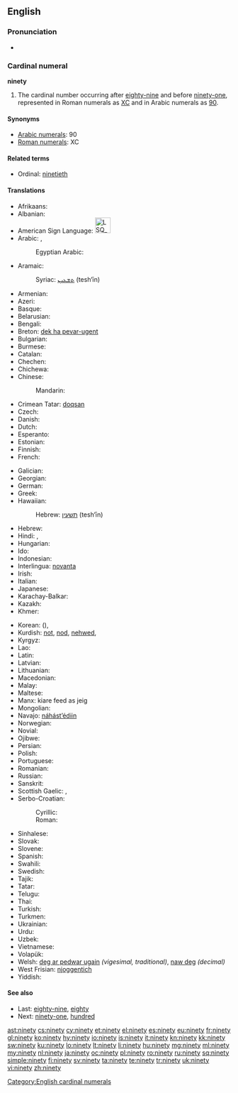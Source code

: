 ==English==

===Pronunciation===
* {{audio|en-us-ninety.ogg|Audio (US)}}

===Cardinal numeral===
'''ninety'''

# The cardinal number occurring after [[eighty-nine]] and before [[ninety-one]], represented in Roman numerals as [[XC]] and in Arabic numerals as [[90]].

====Synonyms====
* [[w:Arabic numerals|Arabic numerals]]: 90
* [[w:Roman numerals|Roman numerals]]: XC

====Related terms====
* Ordinal: [[ninetieth]]

====Translations====
{{trans-top|90}}
* Afrikaans: {{t|af|negentig}}
* Albanian: {{t|sq|nëntëdhjetë}}
* American Sign Language: [[Image:LSQ 90.jpg|35px]]
* Arabic: {{t|ar|تسعين|tr=tisʿīn|alt=تِسْعِينَ|sc=Arab}}, {{qualifier|only nominative, formal}} {{t|ar|تسعون|tr=tisʿūn|alt=تِسْعُونَ|sc=Arab}}
*: Egyptian Arabic: {{tø|arz|تسعين||tr=tisʿīn|sc=Arab|xs=Egyptian Arabic}}
* Aramaic:
*: Syriac: [[ܬܫܥܝܢ]] (tesh‘īn) {{c}}
* Armenian: {{t-|hy|իննսուն|tr=innsun}}
* Azeri: {{t|az|doxsan}}
* Basque: {{t|eu|laurogeita hamar}}
* Belarusian: {{t|be|дзевяноста|tr=dzevjanósta|sc=Cyrl}}
* Bengali: {{t|bn|নব্বই|tr=nôbbôi|sc=Beng}}
* Breton: [[dek ha pevar-ugent]]
* Bulgarian: {{t|bg|деветдесет|tr=devetdeset|sc=Cyrl}}
* Burmese: {{t|my|ကိုးဆယ်|tr=ko:zè|sc=Mymr}}
* Catalan: {{t+|ca|noranta}}
* Chechen: {{tø|ce|дезткъе итт|tr=deztghe itt}}
* Chichewa: {{tø|ny|makumi asanu ndianayi}}
* Chinese:
*: Mandarin: {{t|zh|九十|tr=jiǔshí|sc=Hani}}
* Crimean Tatar: [[doqsan]]
* Czech: {{t-|cs|devadesát}}
* Danish: {{t+|da|halvfems}}
* Dutch: {{t+|nl|negentig|f}}
* Esperanto: {{t-|eo|naŭdek|xs=Esperanto}}
* Estonian: {{t|et|üheksakümmend}}
* Finnish: {{t+|fi|yhdeksänkymmentä}}
* French:
*: {{qualifier|France|Quebec}} {{t+|fr|quatre-vingt-dix}}
*: {{qualifier|Belgium|Luxembourg|Switzerland}} {{t+|fr|nonante}}
* Galician: {{t+|gl|noventa|xs=Galician}}
* Georgian: {{t|ka|ოთხმოცდაათი|tr=ot’xmotsdaat’i|sc=Geor}}
* German: {{t+|de|neunzig|f}}
* Greek: {{t|el|ενενήντα|tr=enenínda|sc=Grek}}
* Hawaiian: {{tø|haw|kanaiwa}}
*: Hebrew: [[תשעין]] (tesh‘īn) {{c}}
* Hebrew: {{t-|he|תשעים|m|f|alt=תִּשְׁעִים|tr=tish'ím}}
* Hindi: {{t-|hi|नब्बे|tr=nabbe|xs=Hindi}},  {{t-|hi|नव्वे|tr=navve|xs=Hindi}}
* Hungarian: {{t+|hu|kilencven}}
* Ido: {{t+|io|nonadek|xs=Ido}}
* Indonesian: {{t|id|sembilan puluh}}
* Interlingua: [[novanta]]
* Irish: {{t|ga|nócha}}
* Italian: {{t+|it|novanta}}
* Japanese: {{t|ja|九十|tr=きゅうじゅう, kyūjū, くじゅう, kujū|sc=Jpan}}
* Karachay-Balkar: {{tø|krc|токъсан|tr=toqsan|sc=Cyrl}}
* Kazakh: {{t|kk|тоқсан|tr=toqsan|sc=Cyrl}}
* Khmer: {{t|km|កៅសិប|tr=kaw səp|sc=Khmr}}
{{trans-mid}}
* Korean: {{t|ko|구십|tr=gusip|sc=Kore}} ({{t|ko|九十|sc=Kore}}), {{t|ko|아흔|tr=aheun|sc=Kore}}
* Kurdish: [[not]], [[nod]], [[nehwed]], {{ku-Arab|[[نه‌وه‌ت]]}}
* Kyrgyz: {{t|ky|токсон|tr=tokson|sc=Cyrl}}
* Lao: {{t|lo|ເກົ້າສິບ|tr=kâu síp|sc=Laoo}}
* Latin: {{t-|la|nonaginta}}
* Latvian: {{t|lv|deviņdesmit}}
* Lithuanian: {{t|lt|devyniasdešimt}}
* Macedonian: {{t-|mk|деведесет|tr=devédeset}}
* Malay: {{t|ms|sembilan puluh}}
* Maltese: {{t|mt|disgħin}}
* Manx: kiare feed as jeig
* Mongolian: {{t-|mn|ер|tr=yer|sc=Cyrl|xs=Mongolian}}
* Navajo: [[náhástʼédiin]]
* Norwegian: {{t+|no|nitti}}
* Novial: {{tø|nov|ninanti|xs=Novial}}
* Ojibwe: {{tø|oj|zhaangasimidana}}
* Persian: {{t-|fa|نود|alt=نَوَد|tr=navad|xs=Persian}}
* Polish: {{t|pl|dziewięćdziesiąt}}
* Portuguese: {{t+|pt|noventa}}
* Romanian: {{t-|ro|nouăzeci}}
* Russian: {{t+|ru|девяносто|tr=devjanósto}}
* Sanskrit: {{t+|sa|नवति|tr=navatí}}
* Scottish Gaelic: {{qualifier|old system}} {{t-|gd|ceithir|xs=Scottish Gaelic}} {{t-|gd|fichead|xs=Scottish Gaelic}} {{t-|gd|'s|xs=Scottish Gaelic}} {{t-|gd|a|xs=Scottish Gaelic}} {{t-|gd|deich|xs=Scottish Gaelic}}, {{qualifier|new system}} {{t-|gd|naochad|xs=Scottish Gaelic}}
* Serbo-Croatian:
*: Cyrillic: {{t|sh|деведесет}}
*: Roman: {{t|sh|деведесет}}
* Sinhalese: {{t|si|අනූව|tr=anoova|sc=Sinh}}
* Slovak: {{t|sk|devätdesiat}}
* Slovene: {{t|sl|devetdeset}}
* Spanish: {{t+|es|noventa}}
* Swahili: {{t|sw|tisini|xs=Swahili}}
* Swedish: {{t+|sv|nittio}}
* Tajik: {{t|tg|навад|tr=navad|sc=Cyrl}}
* Tatar: {{t|tt|туксан|tr=tuksan|sc=Cyrl}}
* Telugu: {{t|te|తొంభై|tr=tombhay}}
* Thai: {{t|th|เก้าสิบ|tr=gâo sìp|sc=Thai}}
* Turkish: {{t|tr|doksan}}
* Turkmen: {{t|tk|togsan}}
* Ukrainian: {{t|uk|дев'яносто|tr=devʹjanósto|sc=Cyrl}}
* Urdu: {{t-|ur|نوے|tr=navve|xs=Urdu}}
* Uzbek: {{t|uz|to`qson}}
* Vietnamese: {{t|vi|chín mươi}}
* Volapük: {{t|vo|züldeg}}
* Welsh: [[deg ar pedwar ugain]] ''(vigesimal, traditional)'', [[naw deg]] ''(decimal)''
* West Frisian: [[njoggentich]]
* Yiddish: {{t|yi|נײַנציק|tr=nanyntsik|sc=Hebr}}
{{trans-bottom}}

====See also====
* Last: [[eighty-nine]], [[eighty]]
* Next: [[ninety-one]], [[hundred]]

[[Category:English cardinal numerals]]

[[ast:ninety]]
[[cs:ninety]]
[[cy:ninety]]
[[et:ninety]]
[[el:ninety]]
[[es:ninety]]
[[eu:ninety]]
[[fr:ninety]]
[[gl:ninety]]
[[ko:ninety]]
[[hy:ninety]]
[[io:ninety]]
[[is:ninety]]
[[it:ninety]]
[[kn:ninety]]
[[kk:ninety]]
[[sw:ninety]]
[[ku:ninety]]
[[lo:ninety]]
[[lt:ninety]]
[[li:ninety]]
[[hu:ninety]]
[[mg:ninety]]
[[ml:ninety]]
[[my:ninety]]
[[nl:ninety]]
[[ja:ninety]]
[[oc:ninety]]
[[pl:ninety]]
[[ro:ninety]]
[[ru:ninety]]
[[sq:ninety]]
[[simple:ninety]]
[[fi:ninety]]
[[sv:ninety]]
[[ta:ninety]]
[[te:ninety]]
[[tr:ninety]]
[[uk:ninety]]
[[vi:ninety]]
[[zh:ninety]]